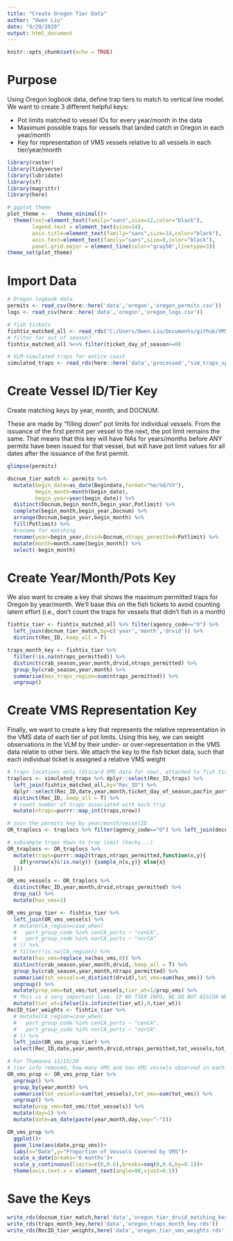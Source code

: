 ```yaml
---
title: "Create Oregon Tier Data"
author: "Owen Liu"
date: "9/29/2020"
output: html_document
---
```


```r
knitr::opts_chunk$set(echo = TRUE)
```

# Purpose

Using Oregon logbook data, define trap tiers to match to vertical line model. We want to create 3 different helpful keys:

*  Pot limits matched to vessel IDs for every year/month in the data
*  Maximum possible traps for vessels that landed catch in Oregon in each year/month
*  Key for representation of VMS vessels relative to all vessels in each tier/year/month

```r
library(raster)
library(tidyverse)
library(lubridate)
library(sf)
library(magrittr)
library(here)

# ggplot theme
plot_theme <-   theme_minimal()+
  theme(text=element_text(family="sans",size=12,color="black"),
        legend.text = element_text(size=14),
        axis.title=element_text(family="sans",size=14,color="black"),
        axis.text=element_text(family="sans",size=8,color="black"),
        panel.grid.major = element_line(color="gray50",linetype=3))
theme_set(plot_theme)
```

# Import Data

```r
# Oregon logbook data
permits <- read_csv(here::here('data','oregon','oregon_permits.csv'))
logs <- read_csv(here::here('data','oregon','oregon_logs.csv'))

# fish tickets
fishtix_matched_all <- read_rds("C:/Users/Owen.Liu/Documents/github/VMS-NWFSC-2/data/processed/fish tickets/fish_tickets_w_dayofseason.rds")
# filter for out of season?
fishtix_matched_all %<>% filter(ticket_day_of_season>=0)

# VLM-simulated traps for entire coast
simulated_traps <- read_rds(here::here('data','processed',"sim_traps_speed_depth_filters.rds")) %>% ungroup()

```

# Create Vessel ID/Tier Key

Create matching keys by year, month, and DOCNUM.

These are made by "filling down" pot limits for individual vessels. From the issuance of the first permit per vessel to the next, the pot limit remains the same. That means that this key will have NAs for years/months before ANY permits have been issued for that vessel, but will have pot limit values for all dates after the issuance of the first permit.

```r
glimpse(permits)

docnum_tier_match <- permits %>% 
  mutate(begin_date=as_date(Begindate,format="%m/%d/%Y"),
         begin_month=month(begin_date),
         begin_year=year(begin_date)) %>% 
  distinct(Docnum,begin_month,begin_year,Potlimit) %>% 
  complete(begin_month,begin_year,Docnum) %>% 
  arrange(Docnum,begin_year,begin_month) %>% 
  fill(Potlimit) %>% 
  #rename for matching
  rename(year=begin_year,drvid=Docnum,ntraps_permitted=Potlimit) %>% 
  mutate(month=month.name[begin_month]) %>% 
  select(-begin_month)
```

# Create Year/Month/Pots Key
We also want to create a key that shows the maximum permitted traps for Oregon by year/month. We'll base this on the fish tickets to avoid counting latent effort (i.e., don't count the traps for vessels that didn't fish in a month)

```r
fishtix_tier <- fishtix_matched_all %>% filter(agency_code=="O") %>%
  left_join(docnum_tier_match,by=c('year','month','drvid')) %>% 
  distinct(Rec_ID,.keep_all = T)

traps_month_key <- fishtix_tier %>% 
  filter(!is.na(ntraps_permitted)) %>% 
  distinct(crab_season,year,month,drvid,ntraps_permitted) %>% 
  group_by(crab_season,year,month) %>% 
  summarise(max_traps_region=sum(ntraps_permitted)) %>% 
  ungroup()
```

# Create VMS Representation Key

Finally, we want to create a key that represents the relative representation in the VMS data of each tier of pot limits. Using this key, we can weight observations in the VLM by their under- or over-representation in the VMS data relatie to other tiers. We attach the key to the fish ticket data, such that each individual ticket is assigned a relative VMS weight

```r
# traps locations only (discard VMS data for now), attached to fish ticket data
traplocs <- simulated_traps %>% dplyr::select(Rec_ID,traps) %>% 
  left_join(fishtix_matched_all,by="Rec_ID") %>% 
  dplyr::select(Rec_ID,date,year,month,ticket_day_of_season,pacfin_port_code,port_group_code,agency_code,drvid,FINAL_LENGTH,traps) %>% 
  distinct(Rec_ID,.keep_all = T) %>% 
  # count number of traps associated with each trip
  mutate(ntraps=purrr::map_int(traps,nrow))

# join the permits key by year/month/vesselID
OR_traplocs <- traplocs %>% filter(agency_code=="O") %>% left_join(docnum_tier_match,by=c('year','month','drvid'))

# subsample traps down to trap limit (hacky...)
OR_traplocs <- OR_traplocs %>% 
  mutate(traps=purrr::map2(traps,ntraps_permitted,function(x,y){
    if(y<nrow(x)&!is.na(y)) {sample_n(x,y)} else{x}
  }))

OR_vms_vessels <- OR_traplocs %>% 
  distinct(Rec_ID,year,month,drvid,ntraps_permitted) %>% 
  drop_na() %>%
  mutate(has_vms=1)

OR_vms_prop_tier <- fishtix_tier %>% 
  left_join(OR_vms_vessels) %>% 
  # mutate(CA_region=case_when(
  #   port_group_code %in% cenCA_ports ~ "cenCA",
  #   port_group_code %in% norCA_ports ~ "norCA"
  # )) %>% 
  # filter(!is.na(CA_region)) %>% 
  mutate(has_vms=replace_na(has_vms,0)) %>%
  distinct(crab_season,year,month,drvid,.keep_all = T) %>% 
  group_by(crab_season,year,month,ntraps_permitted) %>% 
  summarise(tot_vessels=n_distinct(drvid),tot_vms=sum(has_vms)) %>% 
  ungroup() %>% 
  mutate(prop_vms=tot_vms/tot_vessels,tier_wt=1/prop_vms) %>% 
  # This is a very important line- IF NO TIER INFO, WE DO NOT ASSIGN WEIGHTS, AND EVERY TRAP HAS JUST A WEIGHT OF 1
  mutate(tier_wt=ifelse(is.infinite(tier_wt),0,tier_wt))
RecID_tier_weights <- fishtix_tier %>%
  # mutate(CA_region=case_when(
  #   port_group_code %in% cenCA_ports ~ "cenCA",
  #   port_group_code %in% norCA_ports ~ "norCA"
  # )) %>% 
  left_join(OR_vms_prop_tier) %>% 
  select(Rec_ID,date,year,month,drvid,ntraps_permitted,tot_vessels,tot_vms,prop_vms,tier_wt)

# For Thamanna 11/15/20
# tier info removed, how many VMS and non-VMS vessels observed in each month?
OR_vms_prop <- OR_vms_prop_tier %>% 
  ungroup() %>% 
  group_by(year,month) %>% 
  summarise(tot_vessels=sum(tot_vessels),tot_vms=sum(tot_vms)) %>% 
  ungroup() %>% 
  mutate(prop_vms=tot_vms/(tot_vessels)) %>% 
  mutate(day=1) %>% 
  mutate(date=as_date(paste(year,month,day,sep="-")))

OR_vms_prop %>% 
  ggplot()+
  geom_line(aes(date,prop_vms))+
  labs(x="Date",y="Proportion of Vessels Covered by VMS")+
  scale_x_date(breaks='6 months')+
  scale_y_continuous(limits=c(0,0.6),breaks=seq(0,0.6,by=0.1))+
  theme(axis.text.x = element_text(angle=90,vjust=0.5))
```

# Save the Keys

```r
write_rds(docnum_tier_match,here('data','oregon_tier_drvid_matching_key.rds'))
write_rds(traps_month_key,here('data','oregon_traps_month_key.rds'))
write_rds(RecID_tier_weights,here('data','oregon_tier_vms_weights.rds'))

```


